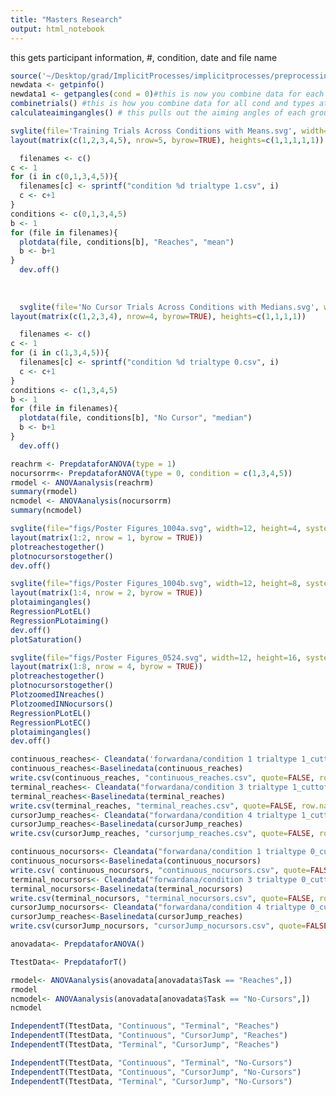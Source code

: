 ```yaml
---
title: "Masters Research"
output: html_notebook
---
```


this gets participant information, #, condition, date and file name
```r
source('~/Desktop/grad/ImplicitProcesses/implicitprocesses/preprocessing.R')
newdata <- getpinfo()
newdata1 <- getpangles(cond = 0)#this is now you combine data for each condition and trialtype
combinetrials() #this is how you combine data for all cond and types at once
calculateaimingangles() # this pulls out the aiming angles of each group and makes a csv file of them. 
```
```r
svglite(file='Training Trials Across Conditions with Means.svg', width=5, height=15, system_fonts=list(sans = "Arial"))
layout(matrix(c(1,2,3,4,5), nrow=5, byrow=TRUE), heights=c(1,1,1,1,1))

  filenames <- c()
c <- 1
for (i in c(0,1,3,4,5)){
  filenames[c] <- sprintf("condition %d trialtype 1.csv", i)
  c <- c+1
}
conditions <- c(0,1,3,4,5)
b <- 1
for (file in filenames){
  plotdata(file, conditions[b], "Reaches", "mean")
  b <- b+1
}
  dev.off()
  
  
  
  svglite(file='No Cursor Trials Across Conditions with Medians.svg', width=5, height=15, system_fonts=list(sans = "Arial"))
layout(matrix(c(1,2,3,4), nrow=4, byrow=TRUE), heights=c(1,1,1,1))

  filenames <- c()
c <- 1
for (i in c(1,3,4,5)){
  filenames[c] <- sprintf("condition %d trialtype 0.csv", i)
  c <- c+1
}
conditions <- c(1,3,4,5)
b <- 1
for (file in filenames){
  plotdata(file, conditions[b], "No Cursor", "median")
  b <- b+1
}
  dev.off()
```
```r
reachrm <- PrepdataforANOVA(type = 1)
nocursorrm<- PrepdataforANOVA(type = 0, condition = c(1,3,4,5))
rmodel <- ANOVAanalysis(reachrm)
summary(rmodel)
ncmodel <- ANOVAanalysis(nocursorrm)
summary(ncmodel)
```




```r
svglite(file="figs/Poster Figures_1004a.svg", width=12, height=4, system_fonts=list(sans = "Arial"))
layout(matrix(1:2, nrow = 1, byrow = TRUE))
plotreachestogether()
plotnocursorstogether()
dev.off()

svglite(file="figs/Poster Figures_1004b.svg", width=12, height=8, system_fonts=list(sans = "Arial"))
layout(matrix(1:4, nrow = 2, byrow = TRUE))
plotaimingangles()
RegressionPLotEL()
RegressionPLotaiming()
dev.off()
plotSaturation()

```


```r

svglite(file="figs/Poster Figures_0524.svg", width=12, height=16, system_fonts=list(sans = "Arial"))
layout(matrix(1:8, nrow = 4, byrow = TRUE))
plotreachestogether()
plotnocursorstogether()
PlotzoomedINreaches()
PlotzoomedINNocursors()
RegressionPLotEL()
RegressionPLotEC()
plotaimingangles()
dev.off()

```


```r
continuous_reaches<- Cleandata('forwardana/condition 1 trialtype 1_cuttoff0.3.csv')
continuous_reaches<-Baselinedata(continuous_reaches)
write.csv(continuous_reaches, "continuous_reaches.csv", quote=FALSE, row.names = FALSE)
terminal_reaches<- Cleandata("forwardana/condition 3 trialtype 1_cuttoff0.3.csv")
terminal_reaches<-Baselinedata(terminal_reaches)
write.csv(terminal_reaches, "terminal_reaches.csv", quote=FALSE, row.names = FALSE)
cursorJump_reaches<- Cleandata("forwardana/condition 4 trialtype 1_cuttoff0.3.csv")
cursorJump_reaches<-Baselinedata(cursorJump_reaches)
write.csv(cursorJump_reaches, "cursorjump_reaches.csv", quote=FALSE, row.names = FALSE)

continuous_nocursors<- Cleandata("forwardana/condition 1 trialtype 0_cuttoff0.3.csv")
continuous_nocursors<-Baselinedata(continuous_nocursors)
write.csv( continuous_nocursors, "continuous_nocursors.csv", quote=FALSE, row.names = FALSE)
terminal_nocursors<- Cleandata("forwardana/condition 3 trialtype 0_cuttoff0.3.csv")
terminal_nocursors<-Baselinedata(terminal_nocursors)
write.csv(terminal_nocursors, "terminal_nocursors.csv", quote=FALSE, row.names = FALSE)
cursorJump_nocursors<- Cleandata("forwardana/condition 4 trialtype 0_cuttoff0.3.csv")
cursorJump_reaches<-Baselinedata(cursorJump_reaches)
write.csv(cursorJump_nocursors, "cursorJump_nocursors.csv", quote=FALSE, row.names = FALSE)
```



```r

anovadata<- PrepdataforANOVA()

TtestData<- PrepdataforT()
```


```r
rmodel<- ANOVAanalysis(anovadata[anovadata$Task == "Reaches",])
rmodel
ncmodel<- ANOVAanalysis(anovadata[anovadata$Task == "No-Cursors",])
ncmodel

IndependentT(TtestData, "Continuous", "Terminal", "Reaches")
IndependentT(TtestData, "Continuous", "CursorJump", "Reaches")
IndependentT(TtestData, "Terminal", "CursorJump", "Reaches")

IndependentT(TtestData, "Continuous", "Terminal", "No-Cursors")
IndependentT(TtestData, "Continuous", "CursorJump", "No-Cursors")
IndependentT(TtestData, "Terminal", "CursorJump", "No-Cursors")

  

```
